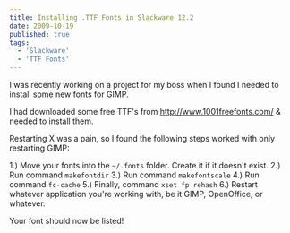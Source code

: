 ```yaml
---
title: Installing .TTF Fonts in Slackware 12.2
date: 2009-10-19
published: true
tags:
  - 'Slackware'
  - 'TTF Fonts'
---
```


I was recently working on a project for my boss when I found I needed to install some new fonts for GIMP.

I had downloaded some free TTF's from http://www.1001freefonts.com/ & needed to install them.

Restarting X was a pain, so I found the following steps worked with only restarting GIMP:

1.) Move your fonts into the `~/.fonts` folder. Create it if it doesn't exist.
2.) Run command `makefontdir`
3.) Run command `makefontscale`
4.) Run command `fc-cache`
5.) Finally, command `xset fp rehash`
6.) Restart whatever application you're working with, be it GIMP, OpenOffice, or whatever.

Your font should now be listed!
